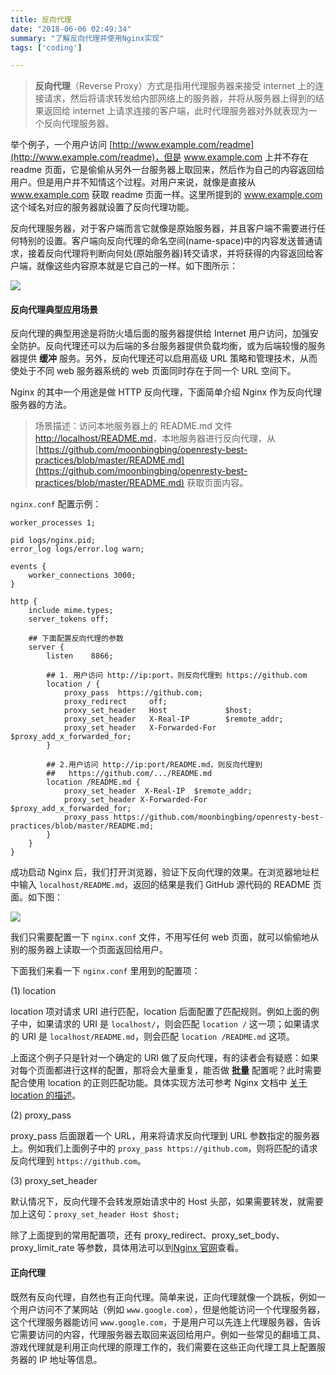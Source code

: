 ```yaml
---
title: 反向代理
date: "2018-06-06 02:49:34"
summary: "了解反向代理并使用Nginx实现"
tags: ['coding']

---
```


> **反向代理**（Reverse Proxy）方式是指用代理服务器来接受 internet 上的连接请求，然后将请求转发给内部网络上的服务器，并将从服务器上得到的结果返回给 internet 上请求连接的客户端，此时代理服务器对外就表现为一个反向代理服务器。

举个例子，一个用户访问 [http://www.example.com/readme](http://www.example.com/readme)，但是 www.example.com 上并不存在 readme 页面，它是偷偷从另外一台服务器上取回来，然后作为自己的内容返回给用户。但是用户并不知情这个过程。对用户来说，就像是直接从 www.example.com 获取 readme 页面一样。这里所提到的 www.example.com 这个域名对应的服务器就设置了反向代理功能。

反向代理服务器，对于客户端而言它就像是原始服务器，并且客户端不需要进行任何特别的设置。客户端向反向代理的命名空间(name-space)中的内容发送普通请求，接着反向代理将判断向何处(原始服务器)转交请求，并将获得的内容返回给客户端，就像这些内容原本就是它自己的一样。如下图所示：

![](https://raw.githubusercontent.com/jasonyang86/nocoder/master/data/images/201806/proxy.png)

#### 反向代理典型应用场景

反向代理的典型用途是将防火墙后面的服务器提供给 Internet 用户访问，加强安全防护。反向代理还可以为后端的多台服务器提供负载均衡，或为后端较慢的服务器提供 **缓冲** 服务。另外，反向代理还可以启用高级 URL 策略和管理技术，从而使处于不同 web 服务器系统的 web 页面同时存在于同一个 URL 空间下。

Nginx 的其中一个用途是做 HTTP 反向代理，下面简单介绍 Nginx 作为反向代理服务器的方法。

>场景描述：访问本地服务器上的 README.md 文件 [http://localhost/README.md](http://localhost/README.md)，本地服务器进行反向代理，从 [https://github.com/moonbingbing/openresty-best-practices/blob/master/README.md](https://github.com/moonbingbing/openresty-best-practices/blob/master/README.md) 获取页面内容。

`nginx.conf` 配置示例：

```nginx
worker_processes 1;

pid logs/nginx.pid;
error_log logs/error.log warn;

events {
    worker_connections 3000;
}

http {
    include mime.types;
    server_tokens off;

	## 下面配置反向代理的参数
    server {
        listen    8866;

        ## 1. 用户访问 http://ip:port，则反向代理到 https://github.com
        location / {
            proxy_pass  https://github.com;
            proxy_redirect     off;
            proxy_set_header   Host             $host;
            proxy_set_header   X-Real-IP        $remote_addr;
            proxy_set_header   X-Forwarded-For  $proxy_add_x_forwarded_for;
        }

        ## 2.用户访问 http://ip:port/README.md，则反向代理到
        ##   https://github.com/.../README.md
        location /README.md {
            proxy_set_header  X-Real-IP  $remote_addr;
            proxy_set_header X-Forwarded-For $proxy_add_x_forwarded_for;
            proxy_pass https://github.com/moonbingbing/openresty-best-practices/blob/master/README.md;
        }
    }
}
```

成功启动 Nginx 后，我们打开浏览器，验证下反向代理的效果。在浏览器地址栏中输入 `localhost/README.md`，返回的结果是我们 GitHub 源代码的 README 页面。如下图：

![](https://raw.githubusercontent.com/moonbingbing/openresty-best-practices/master/images/proxy_example.png)

我们只需要配置一下 `nginx.conf` 文件，不用写任何 web 页面，就可以偷偷地从别的服务器上读取一个页面返回给用户。

下面我们来看一下 `nginx.conf` 里用到的配置项：

(1) location

location 项对请求 URI 进行匹配，location 后面配置了匹配规则。例如上面的例子中，如果请求的 URI 是 `localhost/`，则会匹配 `location /` 这一项；如果请求的 URI 是 `localhost/README.md`，则会匹配 `location /README.md` 这项。

上面这个例子只是针对一个确定的 URI 做了反向代理，有的读者会有疑惑：如果对每个页面都进行这样的配置，那将会大量重复，能否做 **批量** 配置呢？此时需要配合使用 location 的正则匹配功能。具体实现方法可参考 Nginx 文档中 [关于 location 的描述](http://nginx.org/en/docs/http/ngx_http_core_module.html#location)。

(2) proxy_pass

proxy_pass 后面跟着一个 URL，用来将请求反向代理到 URL 参数指定的服务器上。例如我们上面例子中的 `proxy_pass https://github.com`，则将匹配的请求反向代理到 `https://github.com`。

(3) proxy_set_header

默认情况下，反向代理不会转发原始请求中的 Host 头部，如果需要转发，就需要加上这句：`proxy_set_header Host $host;`

除了上面提到的常用配置项，还有 proxy_redirect、proxy_set_body、proxy_limit_rate 等参数，具体用法可以到[Nginx 官网](http://nginx.org/en/docs/http/ngx_http_proxy_module.html)查看。

#### 正向代理

既然有反向代理，自然也有正向代理。简单来说，正向代理就像一个跳板，例如一个用户访问不了某网站（例如 `www.google.com`），但是他能访问一个代理服务器，这个代理服务器能访问 `www.google.com`，于是用户可以先连上代理服务器，告诉它需要访问的内容，代理服务器去取回来返回给用户。例如一些常见的翻墙工具、游戏代理就是利用正向代理的原理工作的，我们需要在这些正向代理工具上配置服务器的 IP 地址等信息。
